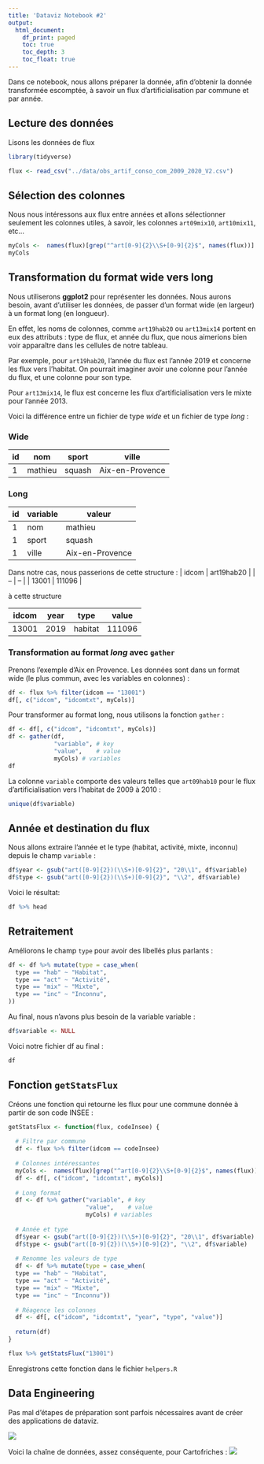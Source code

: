 ```yaml
---
title: 'Dataviz Notebook #2'
output:
  html_document:
    df_print: paged
    toc: true
    toc_depth: 3
    toc_float: true
---
```

Dans ce notebook, nous allons préparer la donnée, afin d'obtenir la donnée transformée escomptée, à savoir un flux d'artificialisation par commune et par année.

## Lecture des données
Lisons les données de flux
```r
library(tidyverse)

flux <- read_csv("../data/obs_artif_conso_com_2009_2020_V2.csv")
```

## Sélection des colonnes
Nous nous intéressons aux flux entre années et allons sélectionner seulement les colonnes utiles, à savoir, les colonnes `art09mix10`, `art10mix11`, etc...
```r
myCols <-  names(flux)[grep("^art[0-9]{2}\\S+[0-9]{2}$", names(flux))]
myCols
```

## Transformation du format wide vers long
Nous utiliserons **ggplot2** pour représenter les données. Nous aurons besoin, avant d'utiliser les données, de passer d'un format wide (en largeur) à un format long (en longueur).

En effet, les noms de colonnes, comme `art19hab20` ou `art13mix14` portent en eux des attributs : type de flux, et année du flux, que nous aimerions bien voir apparaître dans les cellules de notre tableau.

Par exemple, pour `art19hab20`, l'année du flux est l'année 2019 et concerne les flux vers l'habitat. On pourrait imaginer avoir une colonne pour l'année du flux, et une colonne pour son type.

Pour `art13mix14`, le flux est concerne les flux d'artificialisation vers le mixte pour l'année 2013.

Voici la différence entre un fichier de type _wide_ et un fichier de type _long_ :

### Wide

| id | nom | sport | ville | 
| -- | -- | -- | -- |
| 1 | mathieu | squash | Aix-en-Provence |

### Long

| id | variable | valeur |
| -- | -- | -- |
| 1 | nom | mathieu |
| 1 | sport | squash |
| 1 | ville | Aix-en-Provence |

Dans notre cas, nous passerions de cette structure :
| idcom | art19hab20 |
| -- | -- |
| 13001 | 111096 |

à cette structure

| idcom | year | type | value | 
| -- | -- | -- | -- |
| 13001 | 2019 | habitat | 111096 |

### Transformation au format _long_ avec `gather`
Prenons l'exemple d'Aix en Provence. Les données sont dans un format wide (le plus commun, avec les variables en colonnes) :
```r
df <- flux %>% filter(idcom == "13001")
df[, c("idcom", "idcomtxt", myCols)]

```

Pour transformer au format long, nous utilisons la fonction `gather` :
```r
df <- df[, c("idcom", "idcomtxt", myCols)]
df <- gather(df,
             "variable", # key
             "value",    # value
             myCols) # variables
df
```

La colonne `variable` comporte des valeurs telles que `art09hab10` pour le flux d'artificialisation vers l'habitat de 2009 à 2010 :
```r
unique(df$variable)
```

## Année et destination du flux
Nous allons extraire l'année et le type (habitat, activité, mixte, inconnu) depuis le champ ` variable` :
```r
df$year <- gsub("art([0-9]{2})(\\S+)[0-9]{2}", "20\\1", df$variable)
df$type <- gsub("art([0-9]{2})(\\S+)[0-9]{2}", "\\2", df$variable)
```

Voici le résultat:
```r
df %>% head
```

## Retraitement
Améliorons le champ `type` pour avoir des libellés plus parlants :
```r
df <- df %>% mutate(type = case_when(
  type == "hab" ~ "Habitat",
  type == "act" ~ "Activité",
  type == "mix" ~ "Mixte",
  type == "inc" ~ "Inconnu",
))
```

Au final, nous n'avons plus besoin de la variable variable :
```r
df$variable <- NULL
```

Voici notre fichier df au final :
```r
df
```

## Fonction `getStatsFlux`
Créons une fonction qui retourne les flux pour une commune donnée à partir de son code INSEE :
```r
getStatsFlux <- function(flux, codeInsee) {
  
  # Filtre par commune
  df <- flux %>% filter(idcom == codeInsee) 
  
  # Colonnes intéressantes
  myCols <-  names(flux)[grep("^art[0-9]{2}\\S+[0-9]{2}$", names(flux))]
  df <- df[, c("idcom", "idcomtxt", myCols)]
  
  # Long format
  df <- df %>% gather("variable", # key
                      "value",    # value
                      myCols) # variables
  
  # Année et type
  df$year <- gsub("art([0-9]{2})(\\S+)[0-9]{2}", "20\\1", df$variable)
  df$type <- gsub("art([0-9]{2})(\\S+)[0-9]{2}", "\\2", df$variable)
  
  # Renomme les valeurs de type
  df <- df %>% mutate(type = case_when(
  type == "hab" ~ "Habitat",
  type == "act" ~ "Activité",
  type == "mix" ~ "Mixte",
  type == "inc" ~ "Inconnu"))
  
  # Réagence les colonnes
  df <- df[, c("idcom", "idcomtxt", "year", "type", "value")]
  
  return(df)
}

flux %>% getStatsFlux("13001")
```

Enregistrons cette fonction dans le fichier `helpers.R`

## Data Engineering
Pas mal d'étapes de préparation sont parfois nécessaires avant de créer des applications de dataviz.

![](files/data-eng1.png)

Voici la chaîne de données, assez conséquente, pour Cartofriches :
![](files/data-eng2.png)

